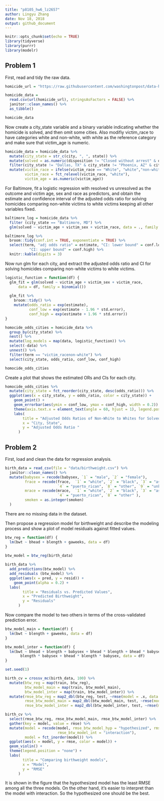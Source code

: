 ```yaml
---
title: "p8105_hw6_lz2657"
author: Lingyu Zhang
date: Nov 18, 2018
output: github_document
---
```


```r
knitr::opts_chunk$set(echo = TRUE)
library(tidyverse)
library(purrr)
library(modelr)
```

## Problem 1

First, read and tidy the raw data.
```r
homicide_url = "https://raw.githubusercontent.com/washingtonpost/data-homicides/master/homicide-data.csv"

homicide_data = 
  read.csv(url(homicide_url), stringsAsFactors = FALSE) %>% 
  janitor::clean_names() %>% 
  as_tibble()

homicide_data
```

Now create a city_state variable and a binary variable indicating whether the homicide is solved, and then omit some cities. Also modifiy victim_race to have categories white and non-white, with white as the reference category and make sure that victim_age is numeric.

```r
homicide_data = homicide_data %>%
  mutate(city_state = str_c(city, ", ", state)) %>%
  mutate(solved = as.numeric(disposition != "Closed without arrest" & disposition != "Open/No arrest")) %>%
  filter(city_state != "Dallas, TX" & city_state != "Phoenix, AZ" & city_state != "Kansas City, MO" & city_state != "Tulsa, AL" & city_state != "PA, 40.461945") %>%
  mutate(victim_race = ifelse(victim_race == "White", "white","non-white"),
         victim_race = fct_relevel(victim_race, "white"), 
         victim_age = as.numeric(victim_age))
```

For Baltimore, fit a logistic regression with resolved vs unresolved as the outcome and victim age, sex and race as predictors, and obtain the estimate and confidence interval of the adjusted odds ratio for solving homicides comparing non-white victims to white victims keeping all other variables fixed.

```r
baltimore_log = homicide_data %>% 
  filter (city_state == "Baltimore, MD") %>% 
  glm(solved ~ victim_age + victim_sex + victim_race, data = ., family = binomial())

baltimore_log %>% 
  broom::tidy(conf.int = TRUE, exponentiate = TRUE) %>%
  select(term, "adj odds ratio" = estimate, "CI: lower bound" = conf.low, 
           "CI: upper bound" = conf.high) %>% 
  knitr::kable(digits = 3)
```

Now run glm for each city, and extract the adjusted odds ratio and CI for solving homicides comparing non-white victims to white victims. 

```r
logistic_function = function(df) {
  glm_fit = glm(solved ~ victim_age + victim_sex + victim_race, 
      data = df, family = binomial())
  
  glm_fit %>% 
    broom::tidy() %>% 
    mutate(odds_ratio = exp(estimate),
           conf_low = exp(estimate - 1.96 * std.error), 
           conf_high = exp(estimate + 1.96 * std.error))
}

homocide_odds_cities = homicide_data %>% 
  group_by(city_state) %>%
  nest() %>%
  mutate(log_models = map(data, logistic_function)) %>%
  select(-data) %>% 
  unnest() %>% 
  filter(term == "victim_racenon-white") %>% 
  select(city_state, odds_ratio, conf_low, conf_high)

homocide_odds_cities
```

Create a plot that shows the estimated ORs and CIs for each city. 

```r
homocide_odds_cities %>% 
  mutate(city_state = fct_reorder(city_state, desc(odds_ratio))) %>%
  ggplot(aes(x = city_state, y = odds_ratio, color = city_state)) + 
    geom_point() +
    geom_errorbar(aes(ymin = conf_low, ymax = conf_high, width = 0.2)) +
    theme(axis.text.x = element_text(angle = 60, hjust = 1), legend.position = "none") + 
    labs(
        title = "Adjusted Odds Ratios of Non-White to Whites for Solved Homicides",
        x = "City, State",
        y = "Adjusted Odds Ratio "
      )
```

## Problem 2

First, load and clean the data for regression analysis.

```r
birth_data = read_csv(file = "data/birthweight.csv") %>% 
  janitor::clean_names() %>% 
  mutate(babysex = recode(babysex, `1` = "male", `2` = "female"),
         frace = recode(frace,  `1` = "white", `2` = "black", `3` = "asian", 
                        `4` = "puerto_rican", `8` = "other", `9` = "unknown"),
         mrace = recode(mrace,  `1` = "white", `2` = "black", `3` = "asian", 
                        `4` = "puerto_rican", `8` = "other" ),
         smoken = as.integer(smoken)
  )
```

There are no missing data in the dataset.

Then propose a regression model for birthweight and describe the modeling process and show a plot of model residuals against fitted values.

```r
btw_reg = function(df) {
  lm(bwt ~ bhead + blength + gaweeks, data = df)
}

btw_model = btw_reg(birth_data)
  
birth_data %>% 
  add_predictions(btw_model) %>% 
  add_residuals (btw_model) %>% 
  ggplot(aes(x = pred, y = resid)) + 
    geom_point(alpha = 0.2) +
  labs(
        title = "Residuals vs. Predicted Values",
        x = "Predicted Birthweight",
        y = "Residuals"
      )
```

Now compare the model to two others in terms of the cross-validated prediction error.

```r
btw_model_main = function(df) {
  lm(bwt ~ blength + gaweeks, data = df)
}

btw_model_inter = function(df) {
  lm(bwt ~ bhead + blength + babysex + bhead * blength + bhead * babysex + 
       blength * babysex + bhead * blength * babysex, data = df)
}
```

```r
set.seed(1)

birth_cv = crossv_mc(birth_data, 100) %>%
  mutate(btw_reg = map(train, btw_reg),
         btw_model_main = map(train, btw_model_main),
         btw_model_inter = map(train, btw_model_inter)) %>% 
  mutate(rmse_btw_reg = map2_dbl(btw_reg, test, ~rmse(model = .x, data = .y)),
         rmse_btw_model_main = map2_dbl(btw_model_main, test, ~rmse(model = .x, data = .y)),
         rmse_btw_model_inter = map2_dbl(btw_model_inter, test, ~rmse(model = .x, data = .y)))

birth_cv %>% 
  select(rmse_btw_reg, rmse_btw_model_main, rmse_btw_model_inter) %>% 
  gather(key = model, value = rmse) %>% 
  mutate(model = recode(model, rmse_btw_model_hyp = "hypothesized", rmse_btw_model_sml = "main",
                        rmse_btw_model_int = "interaction"), 
         model = fct_inorder(model)) %>% 
  ggplot(aes(x = model, y = rmse, color = model)) + 
  geom_violin() +
  theme(legend.position = "none") +
  labs(
        title = "Comparing birthweight models",
        x = "Model",
        y = "RMSE"
      )
```

It is shown in the figure that the hypothesized model has the least RMSE among all the three models. On the other hand, it's easier to interpret than the model with interaction. So the hypothesized one should be the best.